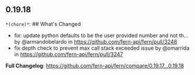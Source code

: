 ## 0.19.18
`*(chore)*`: ## What's Changed
* fix: update python defaults to be the user provided number and not th… by @armandobelardo in https://github.com/fern-api/fern/pull/3248
* fix depth check to prevent max call stack exceeded issue by @omarrida in https://github.com/fern-api/fern/pull/3247


**Full Changelog**: https://github.com/fern-api/fern/compare/0.19.17...0.19.18

